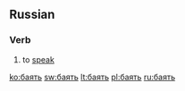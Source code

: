 ==Russian==
===Verb===
{{ru-verb|tr=bájat’}}

#{{context|obsolete|lang=ru}} to [[speak]]

{{rfinfl|ru|verb}}

[[ko:баять]]
[[sw:баять]]
[[lt:баять]]
[[pl:баять]]
[[ru:баять]]
